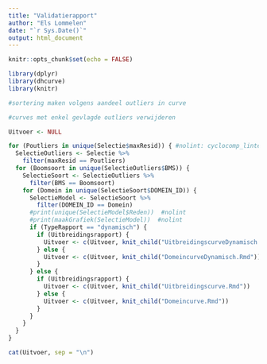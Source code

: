 ```yaml
---
title: "Validatierapport"
author: "Els Lommelen"
date: "`r Sys.Date()`"
output: html_document
---
```


```r
knitr::opts_chunk$set(echo = FALSE)
```

```r
library(dplyr)
library(dhcurve)
library(knitr)

```

```r

#sortering maken volgens aandeel outliers in curve

#curves met enkel gevlagde outliers verwijderen

Uitvoer <- NULL

for (Poutliers in unique(Selectie$maxResid)) { #nolint: cyclocomp_linter
  SelectieOutliers <- Selectie %>%
    filter(maxResid == Poutliers)
  for (Boomsoort in unique(SelectieOutliers$BMS)) {
    SelectieSoort <- SelectieOutliers %>%
      filter(BMS == Boomsoort)
    for (Domein in unique(SelectieSoort$DOMEIN_ID)) {
      SelectieModel <- SelectieSoort %>%
        filter(DOMEIN_ID == Domein)
      #print(unique(SelectieModel$Reden))  #nolint
      #print(maakGrafiek(SelectieModel))  #nolint
      if (TypeRapport == "dynamisch") {
        if (Uitbreidingsrapport) {
          Uitvoer <- c(Uitvoer, knit_child("UitbreidingscurveDynamisch.Rmd"))
        } else {
          Uitvoer <- c(Uitvoer, knit_child("DomeincurveDynamisch.Rmd"))
        }
      } else {
        if (Uitbreidingsrapport) {
          Uitvoer <- c(Uitvoer, knit_child("Uitbreidingscurve.Rmd"))
        } else {
          Uitvoer <- c(Uitvoer, knit_child("Domeincurve.Rmd"))
        }
      }
    }
  }
}

```

```r

cat(Uitvoer, sep = "\n")
```

